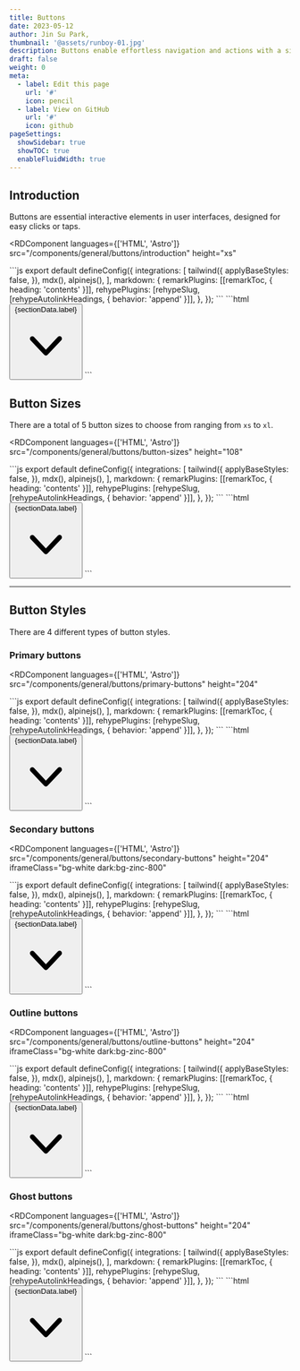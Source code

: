 ```yaml
---
title: Buttons
date: 2023-05-12
author: Jin Su Park,
thumbnail: '@assets/runboy-01.jpg'
description: Buttons enable effortless navigation and actions with a single tap.
draft: false
weight: 0
meta:
  - label: Edit this page
    url: '#'
    icon: pencil
  - label: View on GitHub
    url: '#'
    icon: github
pageSettings:
  showSidebar: true
  showTOC: true
  enableFluidWidth: true
---
```



## Introduction

Buttons are essential interactive elements in user interfaces, designed for easy clicks or taps.

<RDComponent 
	languages={['HTML', 'Astro']} 
	src="/components/general/buttons/introduction" 
	height="xs"
>	
  <slot slot="0">
		```js
		export default defineConfig({
			integrations: [
				tailwind({
					applyBaseStyles: false,
				}),
				mdx(),
				alpinejs(),
			],
			markdown: {
				remarkPlugins: [[remarkToc, { heading: 'contents' }]],
				rehypePlugins: [rehypeSlug, [rehypeAutolinkHeadings, { behavior: 'append' }]],
			},
		});
		```
	</slot>
	<slot slot="1">
		```html
		<button class="w-full text-sm leading-[32px] text-slate-200/60 hover:text-white" x-data="{active: false}" x-on:click="open = !open, active = !active">
			<div
				class="group/sidebarParent inline-flex w-full items-center justify-between pl-[12px]"
				x-bind:class="active == true ? 'text-white' : 'text-slate-200/60 hover:text-white'"
			>
				{sectionData.label}
				<svg
					x-bind:class="open ? '' : '-rotate-90'"
					xmlns="http://www.w3.org/2000/svg"
					viewBox="0 0 20 20"
					fill="currentColor"
					class="group-hov2er/sidebarParent:opacity-100 h-4 w-4 opacity-100 duration-200"
				>
					<path
						fill-rule="evenodd"
						d="M5.23 7.21a.75.75 0 011.06.02L10 11.168l3.71-3.938a.75.75 0 111.08 1.04l-4.25 4.5a.75.75 0 01-1.08 0l-4.25-4.5a.75.75 0 01.02-1.06z"
						clip-rule="evenodd"
					/>
				</svg>
			</div>
		</button>
		```
	</slot>
</RDComponent>

## Button Sizes

There are a total of 5 button sizes to choose from ranging from `xs` to `xl`.

<RDComponent 
	languages={['HTML', 'Astro']} 
	src="/components/general/buttons/button-sizes" 
	height="108"
>	
  <slot slot="0">
		```js
		export default defineConfig({
			integrations: [
				tailwind({
					applyBaseStyles: false,
				}),
				mdx(),
				alpinejs(),
			],
			markdown: {
				remarkPlugins: [[remarkToc, { heading: 'contents' }]],
				rehypePlugins: [rehypeSlug, [rehypeAutolinkHeadings, { behavior: 'append' }]],
			},
		});
		```
	</slot>
	<slot slot="1">
		```html
		<button class="w-full text-sm leading-[32px] text-slate-200/60 hover:text-white" x-data="{active: false}" x-on:click="open = !open, active = !active">
			<div
				class="group/sidebarParent inline-flex w-full items-center justify-between pl-[12px]"
				x-bind:class="active == true ? 'text-white' : 'text-slate-200/60 hover:text-white'"
			>
				{sectionData.label}
				<svg
					x-bind:class="open ? '' : '-rotate-90'"
					xmlns="http://www.w3.org/2000/svg"
					viewBox="0 0 20 20"
					fill="currentColor"
					class="group-hov2er/sidebarParent:opacity-100 h-4 w-4 opacity-100 duration-200"
				>
					<path
						fill-rule="evenodd"
						d="M5.23 7.21a.75.75 0 011.06.02L10 11.168l3.71-3.938a.75.75 0 111.08 1.04l-4.25 4.5a.75.75 0 01-1.08 0l-4.25-4.5a.75.75 0 01.02-1.06z"
						clip-rule="evenodd"
					/>
				</svg>
			</div>
		</button>
		```
	</slot>
</RDComponent>

---

## Button Styles

There are 4 different types of button styles.

### Primary buttons

<RDComponent 
	languages={['HTML', 'Astro']} 
	src="/components/general/buttons/primary-buttons" 
	height="204"
>	
  <slot slot="0">
		```js
		export default defineConfig({
			integrations: [
				tailwind({
					applyBaseStyles: false,
				}),
				mdx(),
				alpinejs(),
			],
			markdown: {
				remarkPlugins: [[remarkToc, { heading: 'contents' }]],
				rehypePlugins: [rehypeSlug, [rehypeAutolinkHeadings, { behavior: 'append' }]],
			},
		});
		```
	</slot>
	<slot slot="1">
		```html
		<button class="w-full text-sm leading-[32px] text-slate-200/60 hover:text-white" x-data="{active: false}" x-on:click="open = !open, active = !active">
			<div
				class="group/sidebarParent inline-flex w-full items-center justify-between pl-[12px]"
				x-bind:class="active == true ? 'text-white' : 'text-slate-200/60 hover:text-white'"
			>
				{sectionData.label}
				<svg
					x-bind:class="open ? '' : '-rotate-90'"
					xmlns="http://www.w3.org/2000/svg"
					viewBox="0 0 20 20"
					fill="currentColor"
					class="group-hov2er/sidebarParent:opacity-100 h-4 w-4 opacity-100 duration-200"
				>
					<path
						fill-rule="evenodd"
						d="M5.23 7.21a.75.75 0 011.06.02L10 11.168l3.71-3.938a.75.75 0 111.08 1.04l-4.25 4.5a.75.75 0 01-1.08 0l-4.25-4.5a.75.75 0 01.02-1.06z"
						clip-rule="evenodd"
					/>
				</svg>
			</div>
		</button>
		```
	</slot>
</RDComponent>

### Secondary buttons

<RDComponent 
	languages={['HTML', 'Astro']} 
	src="/components/general/buttons/secondary-buttons" 
	height="204"
	iframeClass="bg-white dark:bg-zinc-800"
>	
  <slot slot="0">
		```js
		export default defineConfig({
			integrations: [
				tailwind({
					applyBaseStyles: false,
				}),
				mdx(),
				alpinejs(),
			],
			markdown: {
				remarkPlugins: [[remarkToc, { heading: 'contents' }]],
				rehypePlugins: [rehypeSlug, [rehypeAutolinkHeadings, { behavior: 'append' }]],
			},
		});
		```
	</slot>
	<slot slot="1">
		```html
		<button class="w-full text-sm leading-[32px] text-slate-200/60 hover:text-white" x-data="{active: false}" x-on:click="open = !open, active = !active">
			<div
				class="group/sidebarParent inline-flex w-full items-center justify-between pl-[12px]"
				x-bind:class="active == true ? 'text-white' : 'text-slate-200/60 hover:text-white'"
			>
				{sectionData.label}
				<svg
					x-bind:class="open ? '' : '-rotate-90'"
					xmlns="http://www.w3.org/2000/svg"
					viewBox="0 0 20 20"
					fill="currentColor"
					class="group-hov2er/sidebarParent:opacity-100 h-4 w-4 opacity-100 duration-200"
				>
					<path
						fill-rule="evenodd"
						d="M5.23 7.21a.75.75 0 011.06.02L10 11.168l3.71-3.938a.75.75 0 111.08 1.04l-4.25 4.5a.75.75 0 01-1.08 0l-4.25-4.5a.75.75 0 01.02-1.06z"
						clip-rule="evenodd"
					/>
				</svg>
			</div>
		</button>
		```
	</slot>
</RDComponent>

### Outline buttons

<RDComponent 
	languages={['HTML', 'Astro']} 
	src="/components/general/buttons/outline-buttons" 
	height="204"
	iframeClass="bg-white dark:bg-zinc-800"
>	
  <slot slot="0">
		```js
		export default defineConfig({
			integrations: [
				tailwind({
					applyBaseStyles: false,
				}),
				mdx(),
				alpinejs(),
			],
			markdown: {
				remarkPlugins: [[remarkToc, { heading: 'contents' }]],
				rehypePlugins: [rehypeSlug, [rehypeAutolinkHeadings, { behavior: 'append' }]],
			},
		});
		```
	</slot>
	<slot slot="1">
		```html
		<button class="w-full text-sm leading-[32px] text-slate-200/60 hover:text-white" x-data="{active: false}" x-on:click="open = !open, active = !active">
			<div
				class="group/sidebarParent inline-flex w-full items-center justify-between pl-[12px]"
				x-bind:class="active == true ? 'text-white' : 'text-slate-200/60 hover:text-white'"
			>
				{sectionData.label}
				<svg
					x-bind:class="open ? '' : '-rotate-90'"
					xmlns="http://www.w3.org/2000/svg"
					viewBox="0 0 20 20"
					fill="currentColor"
					class="group-hov2er/sidebarParent:opacity-100 h-4 w-4 opacity-100 duration-200"
				>
					<path
						fill-rule="evenodd"
						d="M5.23 7.21a.75.75 0 011.06.02L10 11.168l3.71-3.938a.75.75 0 111.08 1.04l-4.25 4.5a.75.75 0 01-1.08 0l-4.25-4.5a.75.75 0 01.02-1.06z"
						clip-rule="evenodd"
					/>
				</svg>
			</div>
		</button>
		```
	</slot>
</RDComponent>

### Ghost buttons

<RDComponent 
	languages={['HTML', 'Astro']} 
	src="/components/general/buttons/ghost-buttons" 
	height="204"
	iframeClass="bg-white dark:bg-zinc-800"
>	
  <slot slot="0">
		```js
		export default defineConfig({
			integrations: [
				tailwind({
					applyBaseStyles: false,
				}),
				mdx(),
				alpinejs(),
			],
			markdown: {
				remarkPlugins: [[remarkToc, { heading: 'contents' }]],
				rehypePlugins: [rehypeSlug, [rehypeAutolinkHeadings, { behavior: 'append' }]],
			},
		});
		```
	</slot>
	<slot slot="1">
		```html
		<button class="w-full text-sm leading-[32px] text-slate-200/60 hover:text-white" x-data="{active: false}" x-on:click="open = !open, active = !active">
			<div
				class="group/sidebarParent inline-flex w-full items-center justify-between pl-[12px]"
				x-bind:class="active == true ? 'text-white' : 'text-slate-200/60 hover:text-white'"
			>
				{sectionData.label}
				<svg
					x-bind:class="open ? '' : '-rotate-90'"
					xmlns="http://www.w3.org/2000/svg"
					viewBox="0 0 20 20"
					fill="currentColor"
					class="group-hov2er/sidebarParent:opacity-100 h-4 w-4 opacity-100 duration-200"
				>
					<path
						fill-rule="evenodd"
						d="M5.23 7.21a.75.75 0 011.06.02L10 11.168l3.71-3.938a.75.75 0 111.08 1.04l-4.25 4.5a.75.75 0 01-1.08 0l-4.25-4.5a.75.75 0 01.02-1.06z"
						clip-rule="evenodd"
					/>
				</svg>
			</div>
		</button>
		```
	</slot>
</RDComponent>




